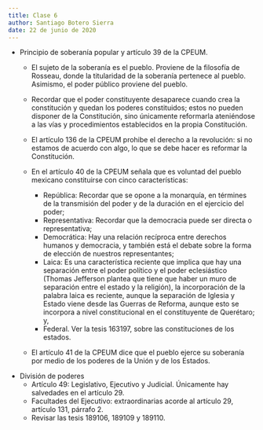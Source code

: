 ```yaml
---
title: Clase 6
author: Santiago Botero Sierra
date: 22 de junio de 2020
---
```


+ Principio de soberanía popular y artículo 39 de la CPEUM.
	- El sujeto de la soberanía es el pueblo. Proviene de la filosofía de
		Rosseau, donde la titularidad de la soberanía pertenece al pueblo.
		Asimismo, el poder público proviene del pueblo.
	- Recordar que el poder constituyente desaparece cuando crea la constitución
		y quedan los poderes constituidos; estos no pueden disponer de la
		Constitución, sino únicamente reformarla ateniéndose a las vías y
		procedimientos establecidos en la propia Constitución.
	- El artículo 136 de la CPEUM prohibe el derecho a la revolución: si no
		estamos de acuerdo con algo, lo que se debe hacer es reformar la
		Constitución.
	- En el artículo 40 de la CPEUM señala que es voluntad del pueblo mexicano
		constituirse con cinco características:

		* República: Recordar que se opone a la monarquía, en términes de la
		 	transmisión del poder y de la duración en el ejercicio del poder;
		* Representativa: Recordar que la democracia puede ser directa o
			representativa;
		* Democrática: Hay una relación recíproca entre derechos humanos y
			democracia, y también está el debate sobre la forma de elección de
			nuestros representantes;
		* Laica: Es una característica reciente que implica que hay una
			separación entre el poder político y el poder eclesiástico (Thomas
			Jefferson plantea que tiene que haber un muro de separación entre
			el estado y la religión), la incorporación de la palabra laica es
			reciente, aunque la separación de Iglesia y Estado viene desde las
			Guerras de Reforma, aunque esto se incorpora a nivel constitucional
			en el constituyente de Querétaro; y,
		* Federal. Ver la tesis 163197, sobre las constituciones de los estados.
	- El artículo 41 de la CPEUM dice que el pueblo ejerce su soberanía por
	 	medio de los poderes de la Unión y de los Estados.

+ División de poderes
	- Artículo 49: Legislativo, Ejecutivo y Judicial. Únicamente hay salvedades
		en el artículo 29.
	- Facultades del Ejecutivo: extraordinarias acorde al artículo 29, artículo
		131, párrafo 2.
	- Revisar las tesis 189106, 189109 y 189110.
